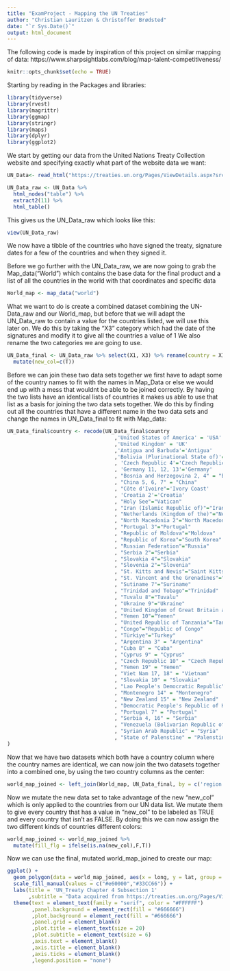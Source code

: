 ---
title: "ExamProject - Mapping the UN Treaties"
author: "Christian Lauritzen & Christoffer Brødsted"
date: "`r Sys.Date()`"
output: html_document
---
The following code is made by inspiration of this project on similar mapping of data: https://www.sharpsightlabs.com/blog/map-talent-competitiveness/ 

```{r setup, include=FALSE}
knitr::opts_chunk$set(echo = TRUE)
```

Starting by reading in the Packages and libraries:
```{r}
library(tidyverse)
library(rvest)
library(magrittr)
library(ggmap)
library(stringr)
library(maps)
library(dplyr)
library(ggplot2)
```

We start by getting our data from the United Nations Treaty Collection website and specifying exactly what part of the website data we want:
```{r}
UN_Data<- read_html("https://treaties.un.org/Pages/ViewDetails.aspx?src=TREATY&mtdsg_no=IV-1&chapter=4&clang=_en", na=c("NULL"))

UN_Data_raw <- UN_Data %>% 
  html_nodes("table") %>%
  extract2(11) %>%
  html_table()
```

This gives us the UN_Data_raw which looks like this:
```{r}
view(UN_Data_raw)
```

We now have a tibble of the countries who have signed the treaty, signature dates for a few of the countries and when they signed it. 

Before we go further with the UN_Data_raw, we are now going to grab the Map_data("World") which contains the base data for the final product and a list of all the countries in the world with that coordinates and specific data
```{r}
World_map <- map_data("world")
```

What we want to do is create a combined dataset combining the UN-Data_raw and our World_map, but before that we will adapt the UN_Data_raw to contain a value for the countries listed, we will use this later on. 
We do this by taking the "X3" category which had the date of the signatures and modify it to give all the countries a value of 1
We also rename the two categories we are going to use.

```{r}
UN_Data_final <- UN_Data_raw %>% select(X1, X3) %>% rename(country = X1, new_col = X3) %>% 
  mutate(new_col=c(T))
```

Before we can join these two data sets together we first have to adapt some of the country names to fit with the names in Map_Data or else we would end up with a mess that wouldnt be able to be joined correctly. By having the two lists have an identical lists of countries it makes us able to use that list as a basis for joining the two data sets together. 
We do this by finding out all the countries that have a different name in the two data sets and change the names in UN_Data_final to fit with Map_data:
```{r}
UN_Data_final$country <- recode(UN_Data_final$country
                                   ,'United States of America' = 'USA'
                                   ,'United Kingdom' = 'UK'
                                   ,'Antigua and Barbuda'='Antigua'
                                   ,'Bolivia (Plurinational State of)'='Bolivia'
                                   , 'Czech Republic 4'='Czech Republic'
                                   , 'Germany 11, 12, 13'='Germany'
                                   , "Bosnia and Herzegovina 2, 4" = "Bosnia and Herzegovina"
                                   , "China 5, 6, 7" = "China"
                                   , "Côte d'Ivoire"='Ivory Coast'
                                   , 'Croatia 2'='Croatia'
                                   , "Holy See"="Vatican"
                                   , "Iran (Islamic Republic of)"="Iran"
                                   , "Netherlands (Kingdom of the)"="Netherlands"
                                   , "North Macedonia 2"="North Macedonia"
                                   , "Portugal 3"="Portugal"
                                   , "Republic of Moldova"="Moldova"
                                   , "Republic of Korea"="South Korea"
                                   , "Russian Federation"="Russia"
                                   , "Serbia 2"="Serbia"
                                   , "Slovakia 4"="Slovakia"
                                   , "Slovenia 2"="Slovenia"
                                   , "St. Kitts and Nevis"="Saint Kitts"
                                   , "St. Vincent and the Grenadines"="Saint Vincent"
                                   , "Sutiname 7"="Suriname"
                                   , "Trinidad and Tobago"="Trinidad"
                                   , "Tuvalu 8"="Tuvalu"
                                   , "Ukraine 9"="Ukraine"
                                   , "United Kingdom of Great Britain and Northern Ireland"="UK"
                                   , "Yemen 10"="Yemen"
                                   , "United Republic of Tanzania"="Tanzania"
                                   , "Congo"="Republic of Congo"
                                   , "Türkiye"="Turkey"
                                   , "Argentina 3" = "Argentina"
                                   , "Cuba 8" = "Cuba"
                                   , "Cyprus 9" = "Cyprus"
                                   , "Czech Republic 10" = "Czech Republic"
                                   , "Yemen 19" = "Yemen"
                                   , "Viet Nam 17, 18" = "Vietnam"
                                   , "Slovakia 10" = "Slovakia"
                                   , "Lao People's Democratic Republic" = "Laos"
                                   , "Montenegro 14" = "Montenegro"
                                   , "New Zealand 15" = "New Zealand"
                                   , "Democratic People's Republic of Korea" = "North Korea"
                                   , "Portugal 7" = "Portugal"
                                   , "Serbia 4, 16" = "Serbia"
                                   , "Venezuela (Bolivarian Republic of)" = "Venezuela"
                                   , "Syrian Arab Republic" = "Syria"
                                   , "State of Palenstine" = "Palenstine"
)
```

Now that we have two datasets which both have a country column where the country names are identical, we can now join the two datasets together into a combined one, by using the two country columns as the center:

```{r}
world_map_joined <- left_join(World_map, UN_Data_final, by = c('region' = 'country'))
```

Now we mutate the new data set to take advantage of the new "new_col" which is only applied to the countries from our UN data list. We mutate them to give every country that has a value in "new_col" to be labeled as TRUE and every country that isn't as FALSE. By doing this we can now assign the two different kinds of countries different colors:

```{r}
world_map_joined <- world_map_joined %>% 
  mutate(fill_flg = ifelse(is.na(new_col),F,T))
```

Now we can use the final, mutated world_map_joined to create our map: 

```{r}
ggplot() +
  geom_polygon(data = world_map_joined, aes(x = long, y = lat, group = group, fill = fill_flg)) +
  scale_fill_manual(values = c("#e60000","#33CC66")) +
  labs(title = 'UN_Treaty Chapter 4 Subsection 1'
       ,subtitle = "Data acquired from https://treaties.un.org/Pages/ViewDetails.aspx?src=TREATY&mtdsg_no=IV-1&chapter=4&clang=_en") +
  theme(text = element_text(family = "serif", color = "#FFFFFF")
        ,panel.background = element_rect(fill = "#666666")
        ,plot.background = element_rect(fill = "#666666")
        ,panel.grid = element_blank()
        ,plot.title = element_text(size = 20)
        ,plot.subtitle = element_text(size = 6)
        ,axis.text = element_blank()
        ,axis.title = element_blank()
        ,axis.ticks = element_blank()
        ,legend.position = "none")
```
